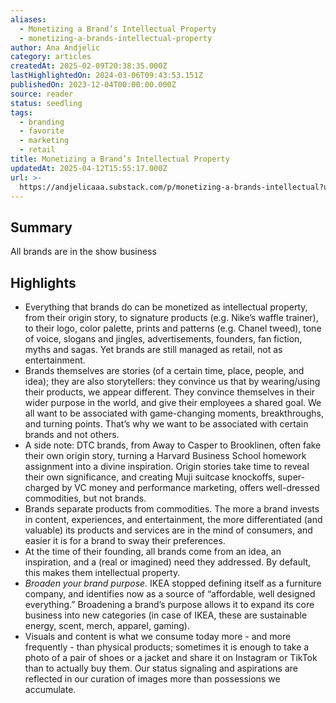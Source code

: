 ```yaml
---
aliases:
  - Monetizing a Brand’s Intellectual Property
  - monetizing-a-brands-intellectual-property
author: Ana Andjelic
category: articles
createdAt: 2025-02-09T20:38:35.000Z
lastHighlightedOn: 2024-03-06T09:43:53.151Z
publishedOn: 2023-12-04T00:00:00.000Z
source: reader
status: seedling
tags:
  - branding
  - favorite
  - marketing
  - retail
title: Monetizing a Brand’s Intellectual Property
updatedAt: 2025-04-12T15:55:17.000Z
url: >-
  https://andjelicaaa.substack.com/p/monetizing-a-brands-intellectual?utm_source=post-email-title&publication_id=18831&post_id=139131181&utm_campaign=email-post-title&isFreemail=false&r=og9hp&utm_medium=email
---
```

## Summary

All brands are in the show business

## Highlights

- Everything that brands do can be monetized as intellectual property, from their origin story, to signature products (e.g. Nike’s waffle trainer), to their logo, color palette, prints and patterns (e.g. Chanel tweed), tone of voice, slogans and jingles, advertisements, founders, fan fiction, myths and sagas.
  Yet brands are still managed as retail, not as entertainment.
- Brands themselves are stories (of a certain time, place, people, and idea); they are also storytellers: they convince us that by wearing/using their products, we appear different. They convince themselves in their wider purpose in the world, and give their employees a shared goal. We all want to be associated with game-changing moments, breakthroughs, and turning points. That’s why we want to be associated with certain brands and not others.
- A side note: DTC brands, from Away to Casper to Brooklinen, often fake their own origin story, turning a Harvard Business School homework assignment into a divine inspiration. Origin stories take time to reveal their own significance, and creating Muji suitcase knockoffs, super-charged by VC money and performance marketing, offers well-dressed commodities, but not brands.
- Brands separate products from commodities. The more a brand invests in content, experiences, and entertainment, the more differentiated (and valuable) its products and services are in the mind of consumers, and easier it is for a brand to sway their preferences.
- At the time of their founding, all brands come from an idea, an inspiration, and a (real or imagined) need they addressed. By default, this makes them intellectual property.
- _Broaden your brand purpose._ IKEA stopped defining itself as a furniture company, and identifies now as a source of “affordable, well designed everything.” Broadening a brand’s purpose allows it to expand its core business into new categories (in case of IKEA, these are sustainable energy, scent, merch, apparel, gaming).
- Visuals and content is what we consume today more - and more frequently - than physical products; sometimes it is enough to take a photo of a pair of shoes or a jacket and share it on Instagram or TikTok than to actually buy them. Our status signaling and aspirations are reflected in our curation of images more than possessions we accumulate.
